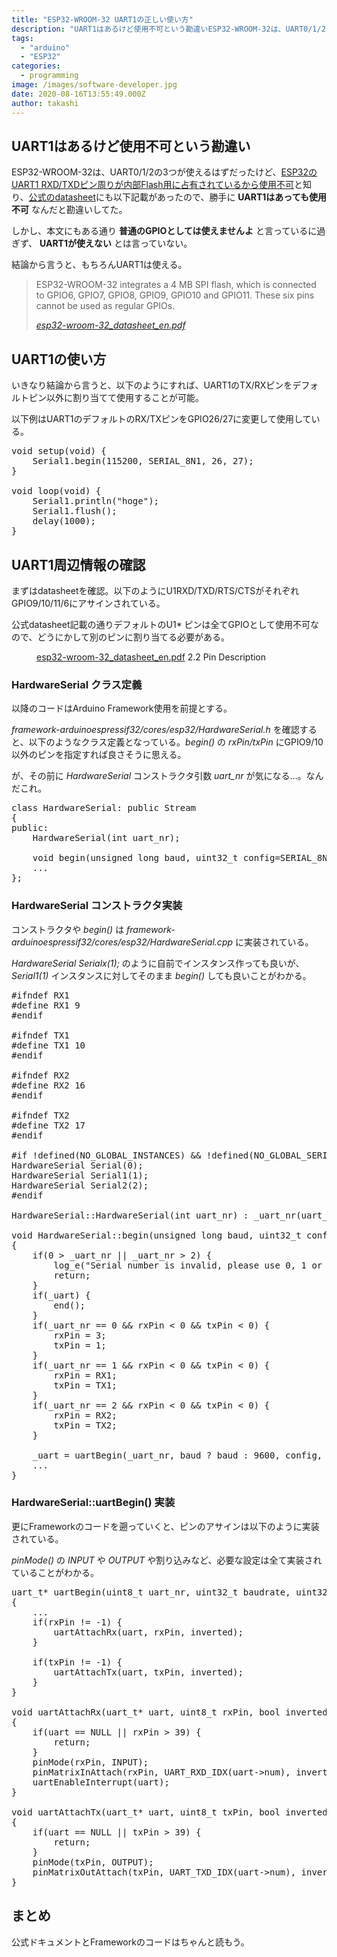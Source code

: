 ```yaml
---
title: "ESP32-WROOM-32 UART1の正しい使い方"
description: "UART1はあるけど使用不可という勘違いESP32-WROOM-32は、UART0/1/2の3つが使えるはずだったけど、<a href=https://esp3..."
tags:
  - "arduino"
  - "ESP32"
categories:
  - programming
image: /images/software-developer.jpg
date: 2020-08-16T13:55:49.000Z
author: takashi
---
```




<h2><strong>UART1はあるけど使用不可</strong>という勘違い</h2>


<p>ESP32-WROOM-32は、UART0/1/2の3つが使えるはずだったけど、<a href="https://esp32.com/viewtopic.php?t=1457#:~:text=I%20am%20debugging%20ESP32%20with,reset%20pin%20of%20the%20sensor.">ESP32のUART1 RXD/TXDピン周りが内部Flash用に占有されているから使用不可</a>と知り、<a href="https://www.espressif.com/sites/default/files/documentation/esp32-wroom-32_datasheet_en.pdf" data-wplink-edit="true">公式のdatasheet</a>にも以下記載があったので、勝手に <strong>UART1はあっても使用不可</strong> なんだと勘違いしてた。</p>
<p>しかし、本文にもある通り <strong>普通のGPIOとしては使えませんよ</strong> と言っているに過ぎず、 <strong>UART1が使えない</strong> とは言っていない。</p>
<p>結論から言うと、もちろんUART1は使える。</p>


<blockquote class="wp-block-quote"><p>ESP32-WROOM-32 integrates a 4 MB SPI flash, which is connected to GPIO6, GPIO7, GPIO8, GPIO9, GPIO10 and GPIO11. These six pins cannot be used as regular GPIOs.</p><cite><a href="https://www.espressif.com/sites/default/files/documentation/esp32-wroom-32_datasheet_en.pdf">esp32-wroom-32_datasheet_en.pdf</a></cite></blockquote>



<h2>UART1の使い方</h2>



<p>いきなり結論から言うと、以下のようにすれば、UART1のTX/RXピンをデフォルトピン以外に割り当てて使用することが可能。</p>



<p>以下例はUART1のデフォルトのRX/TXピンをGPIO26/27に変更して使用している。</p>



<pre class="EnlighterJSRAW" data-enlighter-language="generic" data-enlighter-theme="" data-enlighter-highlight="" data-enlighter-linenumbers="" data-enlighter-lineoffset="" data-enlighter-title="" data-enlighter-group="">void setup(void) {
    Serial1.begin(115200, SERIAL_8N1, 26, 27);
}

void loop(void) {
    Serial1.println("hoge");
    Serial1.flush();
    delay(1000);
}</pre>



<h2>UART1周辺情報の確認</h2>



<p>まずはdatasheetを確認。以下のようにU1RXD/TXD/RTS/CTSがそれぞれGPIO9/10/11/6にアサインされている。</p>



<p>公式datasheet記載の通りデフォルトのU1* ピンは全てGPIOとして使用不可なので、どうにかして別のピンに割り当てる必要がある。</p>



<figure class="wp-block-image size-large"><img src="http://tech.blog.uribou.me/wp-content/uploads/sites/2/2020/08/スクリーンショット-2020-08-16-20.24.43-1024x581.png" alt="" class="wp-image-2892" /><figcaption><a href="https://www.espressif.com/sites/default/files/documentation/esp32-wroom-32_datasheet_en.pdf">esp32-wroom-32_datasheet_en.pdf</a> 2.2 Pin Description</figcaption></figure>



<h3>HardwareSerial クラス定義</h3>



<p>以降のコードはArduino Framework使用を前提とする。</p>



<p><em>framework-arduinoespressif32/cores/esp32/HardwareSerial.h</em> を確認すると、以下のようなクラス定義となっている。<em>begin()</em> の <em>rxPin/txPin</em> にGPIO9/10以外のピンを指定すれば良さそうに思える。</p>



<p>が、その前に <em>HardwareSerial</em> コンストラクタ引数 <em>uart_nr</em> が気になる…。なんだこれ。</p>



<pre class="EnlighterJSRAW" data-enlighter-language="generic" data-enlighter-theme="" data-enlighter-highlight="" data-enlighter-linenumbers="" data-enlighter-lineoffset="" data-enlighter-title="" data-enlighter-group="">class HardwareSerial: public Stream
{
public:
    HardwareSerial(int uart_nr);

    void begin(unsigned long baud, uint32_t config=SERIAL_8N1, int8_t rxPin=-1, int8_t txPin=-1, bool invert=false, unsigned long timeout_ms = 20000UL);
    ...
};</pre>



<h3>HardwareSerial コンストラクタ実装</h3>



<p>コンストラクタや <em>begin()</em> は<em> framework-arduinoespressif32/cores/esp32/HardwareSerial.cpp </em>に実装されている。</p>



<p><em>HardwareSerial Serialx(1);</em> のように自前でインスタンス作っても良いが、<em>Serial1(1)</em> インスタンスに対してそのまま <em>begin() </em>しても良いことがわかる。</p>



<pre class="EnlighterJSRAW" data-enlighter-language="generic" data-enlighter-theme="" data-enlighter-highlight="" data-enlighter-linenumbers="" data-enlighter-lineoffset="" data-enlighter-title="" data-enlighter-group="">#ifndef RX1
#define RX1 9
#endif

#ifndef TX1
#define TX1 10
#endif

#ifndef RX2
#define RX2 16
#endif

#ifndef TX2
#define TX2 17
#endif

#if !defined(NO_GLOBAL_INSTANCES) &amp;&amp; !defined(NO_GLOBAL_SERIAL)
HardwareSerial Serial(0);
HardwareSerial Serial1(1);
HardwareSerial Serial2(2);
#endif

HardwareSerial::HardwareSerial(int uart_nr) : _uart_nr(uart_nr), _uart(NULL) {}

void HardwareSerial::begin(unsigned long baud, uint32_t config, int8_t rxPin, int8_t txPin, bool invert, unsigned long timeout_ms)
{
    if(0 &gt; _uart_nr || _uart_nr &gt; 2) {
        log_e("Serial number is invalid, please use 0, 1 or 2");
        return;
    }
    if(_uart) {
        end();
    }
    if(_uart_nr == 0 &amp;&amp; rxPin &lt; 0 &amp;&amp; txPin &lt; 0) {
        rxPin = 3;
        txPin = 1;
    }
    if(_uart_nr == 1 &amp;&amp; rxPin &lt; 0 &amp;&amp; txPin &lt; 0) {
        rxPin = RX1;
        txPin = TX1;
    }
    if(_uart_nr == 2 &amp;&amp; rxPin &lt; 0 &amp;&amp; txPin &lt; 0) {
        rxPin = RX2;
        txPin = TX2;
    }

    _uart = uartBegin(_uart_nr, baud ? baud : 9600, config, rxPin, txPin, 256, invert);
    ...
}</pre>



<h3>HardwareSerial::uartBegin() 実装</h3>



<p>更にFrameworkのコードを遡っていくと、ピンのアサインは以下のように実装されている。</p>



<p><em>pinMode()</em> の <em>INPUT</em> や <em>OUTPUT</em> や割り込みなど、必要な設定は全て実装されていることがわかる。</p>



<pre class="EnlighterJSRAW" data-enlighter-language="generic" data-enlighter-theme="" data-enlighter-highlight="" data-enlighter-linenumbers="" data-enlighter-lineoffset="" data-enlighter-title="" data-enlighter-group="">uart_t* uartBegin(uint8_t uart_nr, uint32_t baudrate, uint32_t config, int8_t rxPin, int8_t txPin, uint16_t queueLen, bool inverted)
{
    ...
    if(rxPin != -1) {
        uartAttachRx(uart, rxPin, inverted);
    }

    if(txPin != -1) {
        uartAttachTx(uart, txPin, inverted);
    }
}

void uartAttachRx(uart_t* uart, uint8_t rxPin, bool inverted)
{
    if(uart == NULL || rxPin &gt; 39) {
        return;
    }
    pinMode(rxPin, INPUT);
    pinMatrixInAttach(rxPin, UART_RXD_IDX(uart-&gt;num), inverted);
    uartEnableInterrupt(uart);
}

void uartAttachTx(uart_t* uart, uint8_t txPin, bool inverted)
{
    if(uart == NULL || txPin &gt; 39) {
        return;
    }
    pinMode(txPin, OUTPUT);
    pinMatrixOutAttach(txPin, UART_TXD_IDX(uart-&gt;num), inverted, false);
}</pre>



<h2>まとめ</h2>



<p>公式ドキュメントとFrameworkのコードはちゃんと読もう。</p>



<p></p>
